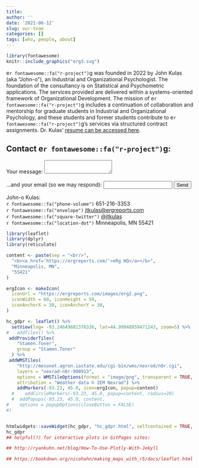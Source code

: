 ```yaml
---
title: 
author: ''
date: '2021-06-12'
slug: our-team
categories: []
tags: [who, people, about]
---
```


```r

library(fontawesome)
knitr::include_graphics("erg3.svg")
```

e`r fontawesome::fa("r-project")`g was founded in 2022 by John Kulas (aka "John-o"), an Industrial and Organizational Psychologist. The foundation of the consultancy is on Statistical and Psychometric applications. The services provided are delivered within a systems-oriented framework of Organizational Development. The mission of e`r fontawesome::fa("r-project")`g includes a continuation of collaboration and mentorship for graduate students in Industrial and Organizational Psychology, and these students and former students contribute to e`r fontawesome::fa("r-project")`g's services via structured contract assignments. Dr. Kulas' [resume can be accessed here](Kulas vita.pdf). 

## Contact e`r fontawesome::fa("r-project")`g:{#contact}

<form
  action="https://formspree.io/f/mrgvpwqd"
  method="POST"
>
  <label>
    Your message:
  <textarea name="message"></textarea>
  </label>
<br />
<br />
  <label>
    ...and your email (so we may respond):
    <input type="email" name="email">
  </label>
  <!-- your other form fields go here -->
  <button type="submit">Send</button>
</form>

John-o Kulas:  
`r fontawesome::fa("phone-volume")` 651-216-3353  
`r fontawesome::fa("envelope")` [jtkulas@ergreports.com](mailto: jtkulas@ergreports.com)  
`r fontawesome::fa("square-twitter")` [@jtkulas](https://twitter.com/jtkulas)  
`r fontawesome::fa("location-dot")` Minneapolis, MN 55421 

```r
library(leaflet)
library(dplyr)
library(reticulate)
```

```r

content <- paste(sep = "<br/>",
  "<b><a href='https://ergreports.com/'>eRg HQ</a></b>",
  "Minneapolis, MN",
  "55421"
)

ergIcon <- makeIcon(
  iconUrl = "https://ergreports.com/images/erg2.png",
  iconWidth = 60, iconHeight = 50,
  iconAnchorX = 30, iconAnchorY = 30,
)

hc_gdpr <- leaflet() %>%
  setView(lng= -93.24649681376336, lat=44.99948959471243, zoom=5) %>%
#   addTiles() %>%
 addProviderTiles(
    "Stamen.Toner",
    group = "Stamen.Toner"
  ) %>%
 addWMSTiles(
    "http://mesonet.agron.iastate.edu/cgi-bin/wms/nexrad/n0r.cgi",
    layers = "nexrad-n0r-900913",
    options = WMSTileOptions(format = "image/png", transparent = TRUE, opacity = 0.35),
    attribution = "Weather data © IEM Nexrad") %>%
    addMarkers(-93.23, 45.0, icon=ergIcon, popup=content)
  #    addCircleMarkers(-93.23, 45.0, popup=content, radius=20)
  #  addPopups(-93.23, 45.0, content,
#    options = popupOptions(closeButton = FALSE)
#)


htmlwidgets::saveWidget(hc_gdpr, "hc_gdpr.html", selfcontained = TRUE, knitrOptions = list())
hc_gdpr
## helpful(?) for interactive plots in GitPages sites:

## http://ryankuhn.net/blog/How-To-Use-Plotly-With-Jekyll

## https://bookdown.org/nicohahn/making_maps_with_r5/docs/leaflet.html

```
